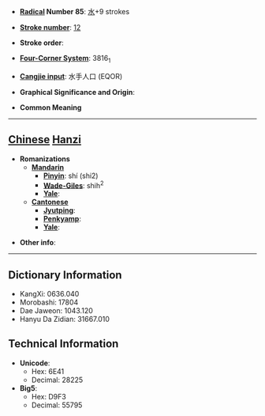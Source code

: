 * '''[[Wiktionary:Chinese radical index| Radical]] Number 85''': [[Wiktionary:Chinese radical index 水|水]]+9 strokes

* '''[[Wiktionary:Chinese total strokes index|Stroke number]]''': [[Wiktionary:Chinese total strokes index 12|12]]

* '''Stroke order''': 

* '''[[Wiktionary:Chinese four corner index|Four-Corner System]]''': 3816<sub>1</sub>

* '''[[Wiktionary:Chinese Cangjie index|Cangjie input]]''': 水手人口 (EQOR)

* '''Graphical Significance and Origin''': 

* '''Common Meaning'''

----

== [[Chinese]] [[Hanzi]] ==

* '''Romanizations'''
** '''[[Mandarin]]'''
*** '''[[Pinyin]]''': shí (shi2)
*** '''[[Wade-Giles]]''': shih<sup>2</sup>
*** '''[[Yale]]''': 
** '''[[Cantonese]]'''
*** '''[[Jyutping]]''':
*** '''[[Penkyamp]]''': 
*** '''[[Yale]]''': 

* '''Other info''': 

----

== Dictionary Information ==

* KangXi: 0636.040
* Morobashi: 17804
* Dae Jaweon: 1043.120
* Hanyu Da Zidian: 31667.010

== Technical Information ==

* '''Unicode''':
** Hex: 6E41
** Decimal: 28225
* '''Big5''':
** Hex: D9F3
** Decimal: 55795